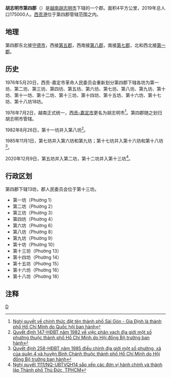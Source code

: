 {{Infobox Settlement
|name                   = 第四郡
|settlement_type        = 郡
|official_name          = 
|other_name             = 
|native_name            = {{lang|vi|Quận 4}}
|nickname               = 
|motto                  = 
|image_skyline          = Ben Nha Rong ve dem.JPG
|imagesize              = 
|image_caption          = 
|image_flag             = 
|flag_size              = 
|image_seal             = 
|seal_size              = 
|image_shield           = 
|shield_size            = 
|image_blank_emblem     = 
|blank_emblem_size      = 
|image_map              = {{Infobox mapframe|frame-width=250|zoom=12}}
|mapsize                = 
|map_caption            = 
|image_map1             = VN-F-HC-Q4 position in metropolitan area.png
|mapsize1               = 
|map_caption1           = 第四郡在胡志明市的位置
|pushpin_map            = Vietnam
|pushpin_label_position = bottom
|pushpin_map_caption    = 第四郡在越南的位置
|pushpin_map1           = 
|pushpin_label_position1= 
|pushpin_map_caption1   = 
|subdivision_type       = [[国家|国家]]
|subdivision_name       = {{flag|Vietnam}}
|subdivision_type1      = [[越南行政区划|直辖市]]
|subdivision_name1      = [[胡志明市|胡志明市]]
|subdivision_type2      = 行政区划
|subdivision_name2      = 13坊
|subdivision_type3      = 
|subdivision_name3      = 
|seat_type              = 
|seat                   = 
|government_type        = 
|leader_title           = 
|leader_name            = 
|leader_title1          = 
|leader_name1           = 
|established_title      = 
|established_date       = 
|area_magnitude         = 
|unit_pref              = 
|area_footnotes         = 
|area_total_km2         = 4
|area_land_km2          = 
|area_water_km2         = 
|area_water_percent     = 
|area_urban_km2         = 
|area_metro_km2         = 
|population_as_of       = 2019年
|population_footnotes   = 
|population_note        = 
|population_total       = 175000
|population_density_km2 = auto
|population_metro             = 
|population_density_metro_km2 = 
|population_urban             = 
|population_density_urban_km2 = 
|timezone               = [[越南标准时间|越南标准时间]]
|utc_offset             = +7
|elevation_footnotes    = 
|elevation_m            = 
|coor_type              = 
|coordinates            = 
|postal_code_type       = 
|postal_code            = 
|area_code              = 
|website                = [http://www.quan4.hochiminhcity.gov.vn/default.aspx 胡志明市第四郡电子信息门户网站]
|footnotes              = 
}}
'''胡志明市第四郡'''（{{lang-vi|Quận 4}}）是[[越南|越南]][[胡志明市|胡志明市]]下辖的一个郡。面积4平方公里，2019年总人口175000人。[[西贡港|西贡港]]位于第四郡管辖范围之内。

==地理==
第四郡东北接[[守德市|守德市]]，西接[[胡志明市第五郡|第五郡]]，西南接[[胡志明市第八郡|第八郡]]，南接[[胡志明市第七郡|第七郡]]，北和西北接[[胡志明市第一郡|第一郡]]。

==历史==
1976年5月20日，西贡-嘉定市革命人民委员会重新划分第四郡下辖各坊为第一坊、第二坊、第三坊、第四坊、第五坊、第六坊、第七坊、第八坊、第九坊、第十坊、第十一坊、第十二坊、第十三坊、第十四坊、第十五坊、第十六坊、第十七坊、第十八坊18坊。

1976年7月2日，越南正式统一，[[西贡-嘉定市|西贡-嘉定市]]更名为胡志明市<ref>[https://thuvienphapluat.vn/van-ban/Bo-may-hanh-chinh/Nghi-quyet-chinh-thuc-dat-ten-thanh-pho-Sai-Gon-Gia-Dinh-la-thanh-pho-Ho-Chi-Minh/42737/noi-dung.aspx Nghị quyết về chính thức đặt tên thành phố Sài Gòn - Gia Định là thành phố Hồ Chí Minh do Quốc hội ban hành]</ref>。第四郡随之划归胡志明市管辖。

1982年8月26日，第十一坊并入第八坊<ref>[https://thuvienphapluat.vn/van-ban/Bo-may-hanh-chinh/Quyet-dinh-147-HDBT-phan-vach-dia-gioi-phuong-thuoc-thanh-pho-Ho-Chi-Minh-43954.aspx Quyết định 147-HĐBT năm 1982 về việc phân vạch địa giới một số phường thuộc thành phố Hồ Chí Minh do Hội đồng Bộ trưởng ban hành]</ref>。

1985年11月1日，第七坊并入第六坊和第九坊；第十七坊并入第十六坊和第十八坊<ref>[https://thuvienphapluat.vn/van-ban/Bo-may-hanh-chinh/Quyet-dinh-258-HDBT-dieu-chinh-dia-gioi-phuong-xa-quan-4-va-huyen-Binh-Chanh-thanh-pho-Ho-Chi-Minh-43644.aspx Quyết định 258-HĐBT năm 1985 điều chỉnh địa giới một số phường, xã của quận 4 và huyện Bình Chánh thuộc thành phố Hồ Chí Minh do Hội đồng Bộ trưởng ban hành]</ref>。

2020年12月9日，第五坊并入第二坊，第十二坊并入第十三坊<ref>[https://luatvietnam.vn/hanh-chinh/nghi-quyet-1111-nq-ubtvqh14-thanh-lap-thanh-pho-thu-duc-tphcm-195853-d1.html Nghị quyết 1111/NQ-UBTVQH14 sắp xếp các đơn vị hành chính và thành lập Thành phố Thủ Đức, TPHCM]</ref>。

==行政区划==
第四郡下辖13坊，郡人民委员会位于第十三坊。
*第一坊（Phường 1）
*第二坊（Phường 2）
*第三坊（Phường 3）
*第四坊（Phường 4）
*第六坊（Phường 6）
*第八坊（Phường 8）
*第九坊（Phường 9）
*第十坊（Phường 10）
*第十三坊（Phường 13）
*第十四坊（Phường 14）
*第十五坊（Phường 15）
*第十六坊（Phường 16）
*第十八坊（Phường 18）

==注释==
{{reflist}}
{{胡志明市行政區劃}}
{{越南东南部之县市镇区域划分}}
[[Category:胡志明市郡份|D]]